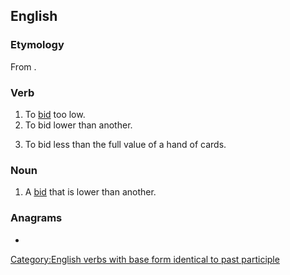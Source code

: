 ==English==

===Etymology===
From {{prefix|en|under|bid}}.

===Verb===
{{en-verb|underbids|underbidding|underbid}}

# To [[bid]] too low.
# To bid lower than another.
# {{lb|en|bridge}} To bid less than the full value of a hand of cards.

===Noun===
{{en-noun}}

# A [[bid]] that is lower than another.

===Anagrams===
* {{anagrams|en|a=bddeinru|Dreibund}}

[[Category:English verbs with base form identical to past participle]]